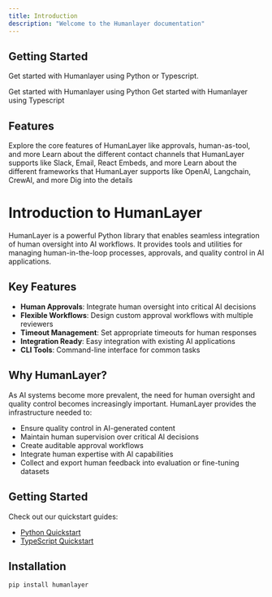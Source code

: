 ```yaml
---
title: Introduction
description: "Welcome to the Humanlayer documentation"
---
```


## Getting Started

Get started with Humanlayer using Python or Typescript.

<CardGroup cols={2}>
  <Card title="Python Quickstart" icon="python" href="/quickstart-python">
    Get started with Humanlayer using Python
  </Card>
  <Card title="Typescript Quickstart" icon="npm" href="/quickstart-typescript">
    Get started with Humanlayer using Typescript
  </Card>
</CardGroup>

## Features

<CardGroup cols={2}>
  <Card title="Core Features" icon="gear" href="core/require-approval">
    Explore the core features of HumanLayer like approvals, human-as-tool, and
    more
  </Card>
  <Card title="Contact Channels" icon="envelope" href="channels/introduction">
    Learn about the different contact channels that HumanLayer supports like
    Slack, Email, React Embeds, and more
  </Card>
  <Card title="Frameworks" icon="frameworks" href="frameworks/open-ai">
    Learn about the different frameworks that HumanLayer supports like OpenAI,
    Langchain, CrewAI, and more
  </Card>
  <Card title="API Reference" icon="stars" href="api-reference/introduction">
    Dig into the details
  </Card>
</CardGroup>

# Introduction to HumanLayer

HumanLayer is a powerful Python library that enables seamless integration of human oversight into AI workflows. It provides tools and utilities for managing human-in-the-loop processes, approvals, and quality control in AI applications.

## Key Features

- **Human Approvals**: Integrate human oversight into critical AI decisions
- **Flexible Workflows**: Design custom approval workflows with multiple reviewers
- **Timeout Management**: Set appropriate timeouts for human responses
- **Integration Ready**: Easy integration with existing AI applications
- **CLI Tools**: Command-line interface for common tasks

## Why HumanLayer?

As AI systems become more prevalent, the need for human oversight and quality control becomes increasingly important. HumanLayer provides the infrastructure needed to:

- Ensure quality control in AI-generated content
- Maintain human supervision over critical AI decisions
- Create auditable approval workflows
- Integrate human expertise with AI capabilities
- Collect and export human feedback into evaluation or fine-tuning datasets

## Getting Started

Check out our quickstart guides:

- [Python Quickstart](/quickstart-python)
- [TypeScript Quickstart](/quickstart-typescript)

## Installation

```bash
pip install humanlayer
```
